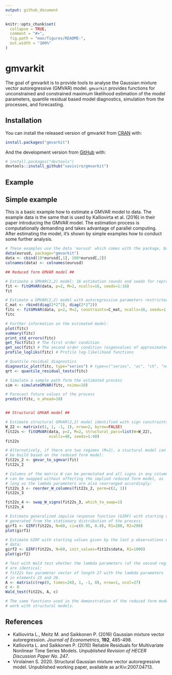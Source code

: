 ```yaml
---
output: github_document
---
```


<!-- README.md is generated from README.Rmd. Please edit that file -->

```r
knitr::opts_chunk$set(
  collapse = TRUE,
  comment = "#>",
  fig.path = "man/figures/README-",
  out.width = "100%"
)
```
# gmvarkit

<!-- badges: start -->
<!-- badges: end -->

The goal of gmvarkit is to provide tools to analyse the Gaussian mixture vector autoregressive (GMVAR) model. `gmvarkit` provides functions for unconstrained and constrained maximum likelihood estimation of the model parameters, quantile residual based model diagnostics, simulation from the processes, and forecasting.

## Installation

You can install the released version of gmvarkit from [CRAN](https://CRAN.R-project.org) with:

``` r
install.packages("gmvarkit")
```

And the development version from [GitHub](https://github.com/) with:

``` r
# install.packages("devtools")
devtools::install_github("saviviro/gmvarkit")
```
## Example

Simple example
--------------

This is a basic example how to estimate a GMVAR model to data. The example data is the same that is used by Kalliovirta et al. (2016) in their paper introducing the GMVAR model. The estimation process is computationally demanding and takes advantage of parallel computing. After estimating the model, it's shown by simple examples how to conduct some further analysis.

``` r
# These examples use the data 'eurusd' which comes with the package, but in a scaled form.
data(eurusd, package="gmvarkit")
data <- cbind(10*eurusd[,1], 100*eurusd[,2])
colnames(data) <- colnames(eurusd)

## Reduced form GMVAR model ##

# Estimate a GMVAR(2,2) model: 16 estimation rounds and seeds for reproducible results
fit <- fitGMVAR(data, p=2, M=2, ncalls=16, seeds=1:16)
fit

# Estimate a GMVAR(2,2) model with autoregressive parameters restricted to be the same for all regimes
C_mat <- rbind(diag(2*2^2), diag(2*2^2))
fitc <- fitGMVAR(data, p=2, M=2, constraints=C_mat, ncalls=16, seeds=1:16)
fitc

# Further information on the estimated model:
plot(fitc)
summary(fitc)
print_std_errors(fitc)
get_foc(fitc) # The first order condition
get_soc(fitc) # The second order condition (eigenvalues of approximated Hessian)
profile_logliks(fitc) # Profile log-likelihood functions

# Quantile residual diagnostics
diagnostic_plot(fitc, type="series") # type=c("series", "ac", "ch", "norm")
qrt <- quantile_residual_tests(fitc)

# Simulate a sample path form the estimated process
sim <- simulateGMVAR(fitc, nsimu=10)

# Forecast future values of the process
predict(fitc, n_ahead=10)


## Structural GMVAR model ##

# Estimate structural GMVAR(2,2) model identified with sign constraints:
W_22 <- matrix(c(1, 1, -1, 1), nrow=2, byrow=FALSE)
fit22s <- fitGMVAR(data, p=2, M=2, structural_pars=list(W=W_22),
                   ncalls=40, seeds=1:40)
fit22s

# Alternatively, if there are two regimes (M=2), a stuctural model can 
# be build based on the reduced form model:
fit22s_2 <- gmvar_to_sgmvar(fit)
fit22s_2

# Columns of the matrix W can be permutated and all signs in any column
# can be swapped without affecting the implied reduced form model, as 
# long as the lambda parameters are also rearranged accordingly: 
fit22s_3 <- reorder_W_columns(fit22s_2, perm=c(2, 1))
fit22s_3

fit22s_4 <- swap_W_signs(fit22s_3, which_to_swap=1)
fit22s_4

# Estimate generalized impulse response function (GIRF) with starting values
# generated from the stationary distribution of the process:
girf1 <- GIRF(fit22s, N=60, ci=c(0.95, 0.8), R1=200, R2=200)
plot(girf1)

# Estimate GIRF with starting values given by the last p observations of the
# data:
girf2 <- GIRF(fit22s, N=60, init_values=fit22s$data, R1=1000)
plot(girf2)

# Test with Wald test whether the lambda parameters (of the second regime)
# are identical:
# fit22s has parameter vector of length 27 with the lambda parameters
# in elements 25 and 26.
A <- matrix(c(rep(0, times=24), 1, -1, 0), nrow=1, ncol=27)
c <- 0
Wald_test(fit22s, A, c)

# The same functions used in the demonstration of the reduced form model also
# work with structural models.
```

References
----------

-   Kalliovirta L., Meitz M. and Saikkonen P. (2016) Gaussian mixture vector autoregression. *Journal of Econometrics*, **192**, 485-498.
-   Kalliovirta L. and Saikkonen P. (2010) Reliable Residuals for Multivariate Nonlinear Time Series Models. *Unpublished Revision of HECER Discussion Paper No. 247*.
- Virolainen S. 2020. Structural Gaussian mixture vector autoregressive model. Unpublished working paper, available as arXiv:2007.04713.
